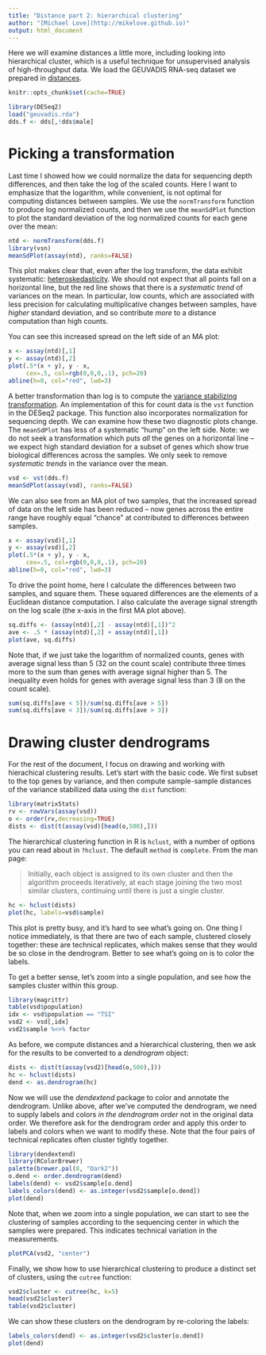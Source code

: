 ```yaml
---
title: "Distance part 2: hierarchical clustering"
author: "[Michael Love](http://mikelove.github.io)"
output: html_document
---
```


Here we will examine distances a little more, including looking into
hierarchical cluster, which is a useful technique for unsupervised
analysis of high-throughput data. We load the GEUVADIS RNA-seq dataset
we prepared in [distances](distances.html).

```r
knitr::opts_chunk$set(cache=TRUE)
```

```r
library(DESeq2)
load("geuvadis.rda")
dds.f <- dds[,!dds$male]
```

# Picking a transformation

Last time I showed how we could normalize the data for sequencing
depth differences, and then take the log of the scaled counts. Here I
want to emphasize that the logarithm, while convenient, is not optimal 
for computing distances between samples. We use the `normTransform`
function to produce log normalized counts, and then we use the
`meanSdPlot` function to plot the standard deviation of the log
normalized counts for each gene over the mean:

```r
ntd <- normTransform(dds.f)
library(vsn)
meanSdPlot(assay(ntd), ranks=FALSE)
```

This plot makes clear that, even after the log transform, the data
exhibit systematic:
[heteroskedasticity](https://en.wikipedia.org/wiki/Heteroscedasticity). 
We should not expect that all points fall on a horizontal line, but
the red line shows that there is a *systematic trend* of variances on
the mean. In particular, low counts, which are associated with less
precision for calculating multiplicative changes between samples, have
*higher* standard deviation, and so contribute *more* to a distance
computation than high counts.

You can see this increased spread on the left side of an MA plot:

```r
x <- assay(ntd)[,1]
y <- assay(ntd)[,2]
plot(.5*(x + y), y - x,
     cex=.5, col=rgb(0,0,0,.1), pch=20)
abline(h=0, col="red", lwd=3)
```

A better transformation than log is to compute the 
[variance stabilizing transformation](https://en.wikipedia.org/wiki/Variance-stabilizing_transformation). 
An implementation of this for count data is the `vst` function in the
DESeq2 package. This function also incorporates normalization for
sequencing depth. We can examine how these two diagnostic plots
change. The `meanSdPlot` has less of a systematic "hump" on the left
side. Note: we do not seek a transformation which puts *all* the genes
on a horizontal line -- we expect high standard deviation for a subset
of genes which show true biological differences across the samples. We
only seek to remove *systematic trends* in the variance over the mean.

```r
vsd <- vst(dds.f)
meanSdPlot(assay(vsd), ranks=FALSE)
```

We can also see from an MA plot of two samples, that the increased
spread of data on the left side has been reduced -- now genes across
the entire range have roughly equal "chance" at contributed to
differences between samples.

```r
x <- assay(vsd)[,1]
y <- assay(vsd)[,2]
plot(.5*(x + y), y - x,
     cex=.5, col=rgb(0,0,0,.1), pch=20)
abline(h=0, col="red", lwd=3)
```

To drive the point home, here I calculate the differences between two
samples, and square them. These squared differences are the elements
of a Euclidean distance computation. I also calculate the average
signal strength on the log scale (the x-axis in the first MA plot
above).

```r
sq.diffs <- (assay(ntd)[,2] - assay(ntd)[,1])^2
ave <- .5 * (assay(ntd)[,2] + assay(ntd)[,1])
plot(ave, sq.diffs)
```

Note that, if we just take the logarithm of normalized counts, genes
with average signal less than 5 (32 on the count scale) contribute
three times more to the sum than genes with average signal higher
than 5. The inequality even holds for genes with average signal less
than 3 (8 on the count scale).

```r
sum(sq.diffs[ave < 5])/sum(sq.diffs[ave > 5])
sum(sq.diffs[ave < 3])/sum(sq.diffs[ave > 3])
```

# Drawing cluster dendrograms

For the rest of the document, I focus on drawing and working with
hierachical clustering results. Let's start with the basic code. We
first subset to the top genes by variance, and then compute
sample-sample distances of the variance stabilized data using the
`dist` function:

```r
library(matrixStats)
rv <- rowVars(assay(vsd))
o <- order(rv,decreasing=TRUE)
dists <- dist(t(assay(vsd)[head(o,500),]))
```

The hierarchical clustering function in R is `hclust`, with a number
of options you can read about in `?hclust`. The default `method` is
`complete`. From the man page:

> Initially, each object is assigned to its own cluster and then the algorithm
> proceeds iteratively, at each stage joining the two most similar 
> clusters, continuing until there is just a single cluster.

```r
hc <- hclust(dists)
plot(hc, labels=vsd$sample)
```

This plot is pretty busy, and it's hard to see what's going on. 
One thing I notice immediately, is that there are two of each sample,
clustered closely together: these are technical replicates, which
makes sense that they would be so close in the dendrogram.
Better to see what's going on is to color the labels. 

To get a better sense, let's zoom into a single population, and see
how the samples cluster within this group. 

```r
library(magrittr)
table(vsd$population)
idx <- vsd$population == "TSI"
vsd2 <- vsd[,idx]
vsd2$sample %<>% factor
```

As before, we compute distances and a hierarchical clustering, then we
ask for the results to be converted to a *dendrogram* object:

```r
dists <- dist(t(assay(vsd2)[head(o,500),]))
hc <- hclust(dists)
dend <- as.dendrogram(hc)
```

Now we will use the *dendextend* package to color and annotate the
dendrogram. Unlike above, after we've computed the dendrogram, we need
to supply labels and colors *in the dendrogram order* not in the
original data order. We therefore ask for the dendrogram order and
apply this order to labels and colors when we want to modify these.
Note that the four pairs of technical replicates often cluster tightly
together.

```r
library(dendextend)
library(RColorBrewer)
palette(brewer.pal(8, "Dark2"))
o.dend <- order.dendrogram(dend)
labels(dend) <- vsd2$sample[o.dend]
labels_colors(dend) <- as.integer(vsd2$sample[o.dend])
plot(dend)
```

Note that, when we zoom into a single population, we can start to see
the clustering of samples according to the sequencing center in which
the samples were prepared. This indicates technical variation in the 
measurements. 

```r
plotPCA(vsd2, "center")
```

Finally, we show how to use hierarchical clustering to produce a
distinct set of clusters, using the `cutree` function:

```r
vsd2$cluster <- cutree(hc, k=5)
head(vsd2$cluster)
table(vsd2$cluster)
```

We can show these clusters on the dendrogram by re-coloring the
labels: 

```r
labels_colors(dend) <- as.integer(vsd2$cluster[o.dend])
plot(dend)
```
